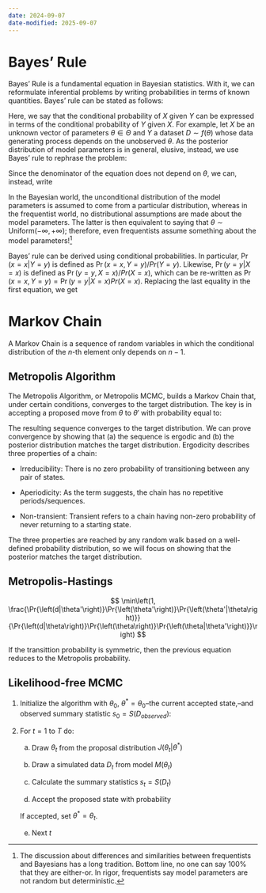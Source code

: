 ```yaml
---
date: 2024-09-07
date-modified: 2025-09-07
---
```


# Bayes' Rule

Bayes' Rule is a fundamental equation in Bayesian statistics. With it, we can reformulate inferential problems by writing probabilities in terms of known quantities. Bayes' rule can be stated as follows:

\begin{equation}
\Pr{\left(X=x|Y=y\right)} = \frac{\Pr{\left(Y=y|X=y\right)}\Pr{\left(X=x\right)}}{\Pr{\left(Y=y\right)}}
\end{equation}

Here, we say that the conditional probability of $X$ given $Y$ can be expressed in terms of the conditional probability of $Y$ given $X$. For example, let $X$ be an unknown vector of parameters $\theta\in\Theta$ and $Y$ a dataset $D \sim f(\theta)$ whose data generating process depends on the unobserved $\theta$. As the posterior distribution of model parameters is in general, elusive, instead, we use Bayes' rule to rephrase the problem:

\begin{equation*}
\Pr{\left(\theta|D\right)} = \frac{\Pr{\left(D|\theta\right)}\Pr{\left(\theta\right)}}{\Pr{\left(D\right)}}
\end{equation*}

Since the denominator of the equation does not depend on $\theta$, we can, instead, write

\begin{equation*}
\Pr{\left(\theta|D\right)} \propto \Pr{\left(D|\theta\right)}\Pr{\left(\theta\right)}
\end{equation*}

In the Bayesian world, the unconditional distribution of the model parameters is assumed to come from a particular distribution, whereas in the frequentist world, no distributional assumptions are made about the model parameters. The latter is then equivalent to saying that $\theta\sim \text{Uniform}(-\infty, +\infty)$; therefore, even frequentists assume something about the model parameters![^frequentists]

[^frequentists]: The discussion about differences and similarities between frequentists and Bayesians has a long tradition. Bottom line, no one can say 100% that they are either-or. In rigor, frequentists say model parameters are not random but deterministic.

Bayes' rule can be derived using conditional probabilities. In particular, $\Pr{\left(x=x|Y=y\right)}$ is defined as $\Pr{\left(x=x, Y=y\right)}/Pr{\left(Y=y\right)}$. Likewise, $\Pr{\left(y=y|X=x\right)}$ is defined as $\Pr{\left(y=y, X=x\right)}/Pr{\left(X=x\right)}$, which can be re-written as $\Pr{\left(x=x, Y=y\right)} = \Pr{\left(y=y|X=x\right)}Pr{\left(X=x\right)}$. Replacing the last equality in the first equation, we get

\begin{align*}
\Pr{\left(x=x|Y=y\right)} & = \frac{\Pr{\left(x=x, Y=y\right)}}{Pr{\left(Y=y\right)}} \\
& \frac{\Pr{\left(y=y|X=x\right)}Pr{\left(X=x\right)}}{Pr{\left(Y=y\right)}}
\end{align*}

# Markov Chain 

A Markov Chain is a sequence of random variables in which the conditional distribution of the $n$-th element only depends on $n-1$.

## Metropolis Algorithm

The Metropolis Algorithm, or Metropolis MCMC, builds a Markov Chain that, under certain conditions, converges to the target distribution. The key is in accepting a proposed move from $\theta$ to $\theta'$ with 
probability equal to:

\begin{equation}
r = \min\left(1, \frac{\Pr{\left(\theta'|D\right)}}{\Pr{\left(\theta|D\right)}}\right)
\end{equation}

The resulting sequence converges to the target distribution. We can prove
convergence by showing that (a) the sequence is ergodic and (b) the posterior
distribution matches the target distribution. Ergodicity describes three
properties of a chain:

- Irreducibility: There is no zero probability of transitioning between any pair of states.

- Aperiodicity: As the term suggests, the chain has no repetitive periods/sequences.

- Non-transient: Transient refers to a chain having non-zero probability of
never returning to a starting state.

The three properties are reached by any random walk based on a well-defined
probability distribution, so we will focus on showing that the posterior matches
the target distribution.

<!--
 The following proof was adapted from "Bayesian Data
Analysis:" 
    \begin{align*}

\end{align*} -->

## Metropolis-Hastings

$$
\min\left(1, \frac{\Pr{\left(d|\theta'\right)}\Pr{\left(\theta'\right)}\Pr{\left(\theta'|\theta\right)}}{\Pr{\left(d|\theta\right)}\Pr{\left(\theta\right)}\Pr{\left(\theta|\theta'\right)}}\right)
$$

If the transittion probability is symmetric, then the previous equation reduces
to the Metropolis probability.

## Likelihood-free MCMC

1. Initialize the algorithm with $\theta_0$, $\theta^* =\theta_0$--the current accepted
state,--and observed summary statistic $s_0 = S(D_{observed})$:

2. For $t = 1$ to $T$ do:

    a. Draw $\theta_t$ from the proposal distribution $J(\theta_t|\theta^*)$

    b. Draw a simulated data $D_t$ from model $M(\theta_t)$

    c. Calculate the summary statistics $s_t = S(D_t)$

    d. Accept the proposed state with probability
    <!-- $$
    r = \min\left(1, \frac{\Pr{\left(s_0|s_t,\theta_t\right)}\Pr{\left(\theta_t\right)}\Pr{\left(\theta^*\to\theta_t\right)}}{\Pr{\left(s_0|s_{t-1\right)},\theta_{t-1}}\Pr{\left(\theta_{t-1\right)}}\Pr{\left(\theta_{t\right)}\to\theta^*}}\right)
    $$ -->

    If accepted, set $\theta^* = \theta_t$.

    e. Next $t$